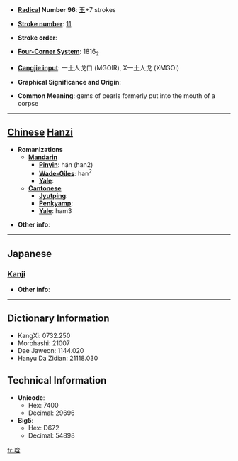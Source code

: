 * '''[[Wiktionary:Chinese radical index| Radical]] Number 96''': [[Wiktionary:Chinese radical index 玉|玉]]+7 strokes

* '''[[Wiktionary:Chinese total strokes index|Stroke number]]''': [[Wiktionary:Chinese total strokes index 11|11]]

* '''Stroke order''': 

* '''[[Wiktionary:Chinese four corner index|Four-Corner System]]''': 1816<sub>2</sub>

* '''[[Wiktionary:Chinese Cangjie index|Cangjie input]]''': 一土人戈口 (MGOIR), X一土人戈 (XMGOI)

* '''Graphical Significance and Origin''': 

* '''Common Meaning''': gems of pearls formerly put into the mouth of a corpse

----

== [[Chinese]] [[Hanzi]] ==

* '''Romanizations'''
** '''[[Mandarin]]'''
*** '''[[Pinyin]]''': hán (han2)
*** '''[[Wade-Giles]]''': han<sup>2</sup>
*** '''[[Yale]]''': 
** '''[[Cantonese]]'''
*** '''[[Jyutping]]''':
*** '''[[Penkyamp]]''': 
*** '''[[Yale]]''': ham3

* '''Other info''': 

----

==Japanese==
===[[Kanji]]===
{{kanji|on readings=[[かん]] (kan), [[ごん]] (gon)
|kun readings=[[ふくみだま]] (fukumidama)
}}

* '''Other info''':  

----

== Dictionary Information ==

* KangXi: 0732.250
* Morohashi: 21007
* Dae Jaweon: 1144.020
* Hanyu Da Zidian: 21118.030

== Technical Information ==

* '''Unicode''':
** Hex: 7400
** Decimal: 29696
* '''Big5''':
** Hex: D672
** Decimal: 54898

[[fr:琀]]